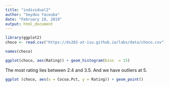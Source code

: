 ```yaml
---
title: "individual2"
author: "Seydou Yacouba"
date: "February 10, 2019"
output: html_document
---
```


```r
library(ggplot2)
choco <- read.csv("https://ds202-at-isu.github.io/labs/data/choco.csv")
```

```r
names(choco)
```

```r
ggplot(choco, aes(Rating)) + geom_histogram(bins  = 15)

```

The most rating lies between 2.4 and 3.5. And we have outliers at 5.
```r
ggplot (choco, aes(x = Cocoa.Pct, y = Rating)) + geom_point()
```



